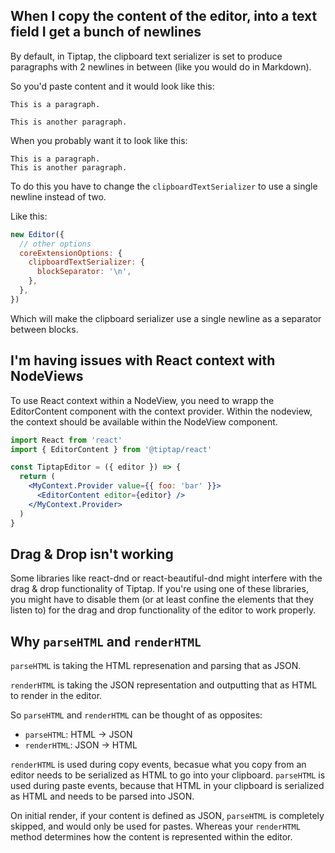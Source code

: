 ## When I copy the content of the editor, into a text field I get a bunch of newlines

By default, in Tiptap, the clipboard text serializer is set to produce paragraphs with 2 newlines in between (like you would do in Markdown).

So you'd paste content and it would look like this:

```text
This is a paragraph.

This is another paragraph.
```

When you probably want it to look like this:

```text
This is a paragraph.
This is another paragraph.
```

To do this you have to change the `clipboardTextSerializer` to use a single newline instead of two.

Like this:

```js
new Editor({
  // other options
  coreExtensionOptions: {
    clipboardTextSerializer: {
      blockSeparator: '\n',
    },
  },
})
```

Which will make the clipboard serializer use a single newline as a separator between blocks.

## I'm having issues with React context with NodeViews

To use React context within a NodeView, you need to wrapp the EditorContent component with the context provider. Within the nodeview, the context should be available within the NodeView component.

```jsx
import React from 'react'
import { EditorContent } from '@tiptap/react'

const TiptapEditor = ({ editor }) => {
  return (
    <MyContext.Provider value={{ foo: 'bar' }}>
      <EditorContent editor={editor} />
    </MyContext.Provider>
  )
}
```

## Drag & Drop isn't working

Some libraries like react-dnd or react-beautiful-dnd might interfere with the drag & drop functionality of Tiptap. If you're using one of these libraries, you might have to disable them (or at least confine the elements that they listen to) for the drag and drop functionality of the editor to work properly.

## Why `parseHTML` and `renderHTML`

`parseHTML` is taking the HTML represenation and parsing that as JSON.

`renderHTML` is taking the JSON representation and outputting that as HTML to render in the editor.

So `parseHTML` and `renderHTML` can be thought of as opposites:

 - `parseHTML`: HTML -> JSON
 - `renderHTML`: JSON -> HTML

`renderHTML` is used during copy events, becasue what you copy from an editor needs to be serialized as HTML to go into your clipboard.
`parseHTML` is used during paste events, because that HTML in your clipboard is serialized as HTML and needs to be parsed into JSON.

On initial render, if your content is defined as JSON, `parseHTML` is completely skipped, and would only be used for pastes.
Whereas your `renderHTML` method determines how the content is represented within the editor.

